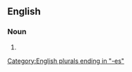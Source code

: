 ==English==

===Noun===
{{head|en|noun plural form}}

# {{plural of|cubic inch|lang=en}}

[[Category:English plurals ending in "-es"]]